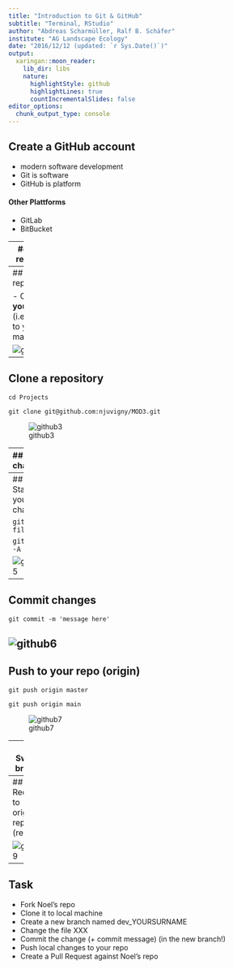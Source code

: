 ```yaml
---
title: "Introduction to Git & GitHub"
subtitle: "Terminal, RStudio"
author: "Abdreas Scharmüller, Ralf B. Schäfer"
institute: "AG Landscape Ecology"
date: "2016/12/12 (updated: `r Sys.Date()`)"
output:
  xaringan::moon_reader:
    lib_dir: libs
    nature:
      highlightStyle: github
      highlightLines: true
      countIncrementalSlides: false
editor_options: 
  chunk_output_type: console
---
```


## Create a GitHub account

- modern software development
- Git is software
- GitHub is platform

#### Other Plattforms
- GitLab
- BitBucket

---
## Fork a repository

- Fork from someone to your GtiHub account

![github1](figures/github1_fork.png)

---
## Clone a repository

- Clone __your__ fork (i.e. version) to your local machine

![github2](figures/github2_clone.png)
---
## Clone a repository

`cd Projects`

`git clone git@github.com:njuvigny/MOD3.git`

![github3](figures/github3_clone.png)

---
## Local changes

- Make changes to the `.txt`, `.R`, `.python` or to whatever file


![github4](figures/github4_local_cahnges.gif){#id .class height=3px}
---
## Stage your changes

`git add file.txt`

`git add -A`

![github5](figures/github5_stage_changes.png)
---
## Commit changes

`git commit -m 'message here'`

![github6](figures/github6_commit_changes.png)
---
## Push to your repo (origin)

`git push origin master`

`git push origin main`

![github7](figures/github7_push.png)

---
## Switch branch

`git checkout -b dev_scharmueller`

`git chekcout main`

![github8](figures/github8_branch.png)

---
## Pull-Request to original repo (remote)

![github9](figures/github9_pr.png)

---
## Task

- Fork Noel's repo
- Clone it to local machine
- Create a new branch named dev_YOURSURNAME
- Change the file XXX
- Commit the change (+ commit message) (in the new branch!)
- Push local changes to your repo
- Create a Pull Request against Noel's repo














